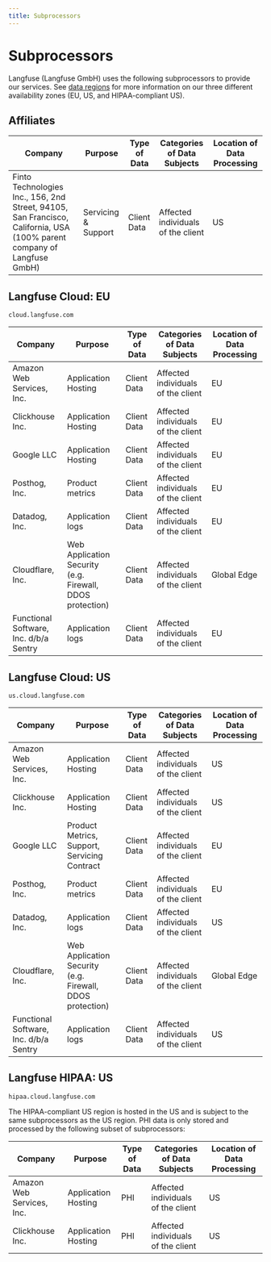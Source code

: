 ```yaml
---
title: Subprocessors
---
```


# Subprocessors

Langfuse (Langfuse GmbH) uses the following subprocessors to provide our services. See [data regions](/security/data-regions) for more information on our three different availability zones (EU, US, and HIPAA-compliant US).

## Affiliates
| Company                                | Purpose                                   | Type of Data | Categories of Data Subjects        | Location of Data Processing |
| -------------------------------------- | ----------------------------------------- | ------------ | ---------------------------------- | --------------------------- |
| Finto Technologies Inc., 156, 2nd Street, 94105, San Francisco, California, USA (100% parent company of Langfuse GmbH)            | Servicing & Support                       | Client Data  | Affected individuals of the client | US                          |

## Langfuse Cloud: EU

`cloud.langfuse.com`

| Company                                | Purpose                                   | Type of Data | Categories of Data Subjects        | Location of Data Processing |
| -------------------------------------- | ----------------------------------------- | ------------ | ---------------------------------- | --------------------------- |
| Amazon Web Services, Inc.              | Application Hosting                       | Client Data  | Affected individuals of the client | EU                          |
| Clickhouse Inc.                        | Application Hosting                       | Client Data  | Affected individuals of the client | EU                          |
| Google LLC                             | Application Hosting                       | Client Data  | Affected individuals of the client | EU                          |
| Posthog, Inc.                          | Product metrics                           | Client Data  | Affected individuals of the client | EU                          |
| Datadog, Inc.                          | Application logs                          | Client Data  | Affected individuals of the client | EU                          |
| Cloudflare, Inc.                       | Web Application Security (e.g. Firewall, DDOS protection)  | Client Data  | Affected individuals of the client | Global Edge              |
| Functional Software, Inc. d/b/a Sentry | Application logs                          | Client Data  | Affected individuals of the client | EU                          |

## Langfuse Cloud: US

`us.cloud.langfuse.com`

| Company                                | Purpose                                   | Type of Data | Categories of Data Subjects        | Location of Data Processing |
| -------------------------------------- | ----------------------------------------- | ------------ | ---------------------------------- | --------------------------- |
| Amazon Web Services, Inc.              | Application Hosting                       | Client Data  | Affected individuals of the client | US                          |
| Clickhouse Inc.                        | Application Hosting                       | Client Data  | Affected individuals of the client | US                          |
| Google LLC                             | Product Metrics, Support, Servicing Contract                       | Client Data  | Affected individuals of the client | EU                          |
| Posthog, Inc.                          | Product metrics                           | Client Data  | Affected individuals of the client | EU                          |
| Datadog, Inc.                          | Application logs                          | Client Data  | Affected individuals of the client | US                          |
| Cloudflare, Inc.                       | Web Application Security (e.g. Firewall, DDOS protection)  | Client Data  | Affected individuals of the client | Global Edge              |
| Functional Software, Inc. d/b/a Sentry | Application logs                          | Client Data  | Affected individuals of the client | US                          |

## Langfuse HIPAA: US

`hipaa.cloud.langfuse.com`

The HIPAA-compliant US region is hosted in the US and is subject to the same subprocessors as the US region. PHI data is only stored and processed by the following subset of subprocessors:

| Company                   | Purpose             | Type of Data | Categories of Data Subjects        | Location of Data Processing |
| ------------------------- | ------------------- | ------------ | ---------------------------------- | --------------------------- |
| Amazon Web Services, Inc. | Application Hosting | PHI          | Affected individuals of the client | US                          |
| Clickhouse Inc.           | Application Hosting | PHI          | Affected individuals of the client | US                          |
